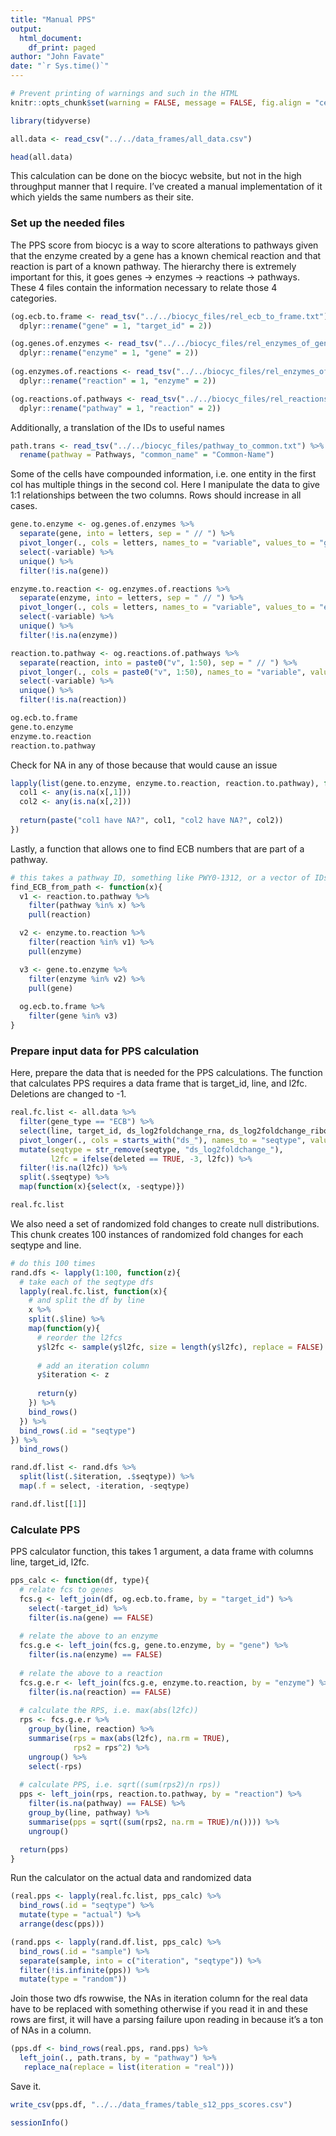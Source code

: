 ```yaml
---
title: "Manual PPS"
output: 
  html_document:
    df_print: paged
author: "John Favate"
date: "`r Sys.time()`"
---
```


<style type="text/css">
.main-container {
  max-width: 1500px;
  margin-left: auto;
  margin-right: auto;
}
</style>

```r
# Prevent printing of warnings and such in the HTML
knitr::opts_chunk$set(warning = FALSE, message = FALSE, fig.align = "center")

library(tidyverse)

all.data <- read_csv("../../data_frames/all_data.csv")

head(all.data)
```
This calculation can be done on the biocyc website, but not in the high throughput manner that I require. I've created a manual implementation of it which yields the same numbers as their site. 

### Set up the needed files

The PPS score from biocyc is a way to score alterations to pathways given that the enzyme created by a gene has a known chemical reaction and that reaction is part of a known pathway. The hierarchy there is extremely important for this, it goes genes -> enzymes -> reactions -> pathways. These 4 files contain the information necessary to relate those 4 categories. 
```r
(og.ecb.to.frame <- read_tsv("../../biocyc_files/rel_ecb_to_frame.txt") %>%
  dplyr::rename("gene" = 1, "target_id" = 2))

(og.genes.of.enzymes <- read_tsv("../../biocyc_files/rel_enzymes_of_genes.txt") %>%
  dplyr::rename("enzyme" = 1, "gene" = 2))
 
(og.enzymes.of.reactions <- read_tsv("../../biocyc_files/rel_enzymes_of_reactions.txt") %>%
  dplyr::rename("reaction" = 1, "enzyme" = 2))

(og.reactions.of.pathways <- read_tsv("../../biocyc_files/rel_reactions_of_pathways.txt") %>%
  dplyr::rename("pathway" = 1, "reaction" = 2))
```

Additionally, a translation of the IDs to useful names
```r
path.trans <- read_tsv("../../biocyc_files/pathway_to_common.txt") %>%
  rename(pathway = Pathways, "common_name" = "Common-Name")
```

Some of the cells have compounded information, i.e. one entity in the first col has multiple things in the second col. Here I manipulate the data to give 1:1 relationships between the two columns. Rows should increase in all cases.
```r
gene.to.enzyme <- og.genes.of.enzymes %>%
  separate(gene, into = letters, sep = " // ") %>%
  pivot_longer(., cols = letters, names_to = "variable", values_to = "gene") %>%
  select(-variable) %>%
  unique() %>%
  filter(!is.na(gene))

enzyme.to.reaction <- og.enzymes.of.reactions %>%
  separate(enzyme, into = letters, sep = " // ") %>%
  pivot_longer(., cols = letters, names_to = "variable", values_to = "enzyme") %>%
  select(-variable) %>%
  unique() %>%
  filter(!is.na(enzyme))

reaction.to.pathway <- og.reactions.of.pathways %>%
  separate(reaction, into = paste0("v", 1:50), sep = " // ") %>%
  pivot_longer(., cols = paste0("v", 1:50), names_to = "variable", values_to = "reaction") %>%
  select(-variable) %>%
  unique() %>%
  filter(!is.na(reaction))

og.ecb.to.frame
gene.to.enzyme
enzyme.to.reaction
reaction.to.pathway
```

Check for NA in any of those because that would cause an issue
```r
lapply(list(gene.to.enzyme, enzyme.to.reaction, reaction.to.pathway), function(x){
  col1 <- any(is.na(x[,1]))
  col2 <- any(is.na(x[,2]))
  
  return(paste("col1 have NA?", col1, "col2 have NA?", col2))
})
```

Lastly, a function that allows one to find ECB numbers that are part of a pathway.
```r
# this takes a pathway ID, something like PWY0-1312, or a vector of IDs
find_ECB_from_path <- function(x){
  v1 <- reaction.to.pathway %>%
    filter(pathway %in% x) %>%
    pull(reaction)

  v2 <- enzyme.to.reaction %>%
    filter(reaction %in% v1) %>%
    pull(enzyme)

  v3 <- gene.to.enzyme %>%
    filter(enzyme %in% v2) %>%
    pull(gene)
  
  og.ecb.to.frame %>%
    filter(gene %in% v3)
}
```

### Prepare input data for PPS calculation

Here, prepare the data that is needed for the PPS calculations. The function that calculates PPS requires a data frame that is target_id, line, and l2fc. Deletions are changed to -1.
```r
real.fc.list <- all.data %>%
  filter(gene_type == "ECB") %>%
  select(line, target_id, ds_log2foldchange_rna, ds_log2foldchange_ribo, deleted) %>%
  pivot_longer(., cols = starts_with("ds_"), names_to = "seqtype", values_to = "l2fc") %>%
  mutate(seqtype = str_remove(seqtype, "ds_log2foldchange_"),
         l2fc = ifelse(deleted == TRUE, -3, l2fc)) %>%
  filter(!is.na(l2fc)) %>%
  split(.$seqtype) %>%
  map(function(x){select(x, -seqtype)})

real.fc.list
```

We also need a set of randomized fold changes to create null distributions. This chunk creates 100 instances of randomized fold changes for each seqtype and line. 
```r
# do this 100 times
rand.dfs <- lapply(1:100, function(z){
  # take each of the seqtype dfs
  lapply(real.fc.list, function(x){
    # and split the df by line
    x %>%
    split(.$line) %>%
    map(function(y){
      # reorder the l2fcs
      y$l2fc <- sample(y$l2fc, size = length(y$l2fc), replace = FALSE)
      
      # add an iteration column
      y$iteration <- z
      
      return(y)
    }) %>%
    bind_rows()
  }) %>%
  bind_rows(.id = "seqtype")
}) %>%
  bind_rows()

rand.df.list <- rand.dfs %>%
  split(list(.$iteration, .$seqtype)) %>%
  map(.f = select, -iteration, -seqtype)

rand.df.list[[1]]
```
### Calculate PPS

PPS calculator function, this takes 1 argument, a data frame with columns line, target_id, l2fc.
```r
pps_calc <- function(df, type){
  # relate fcs to genes
  fcs.g <- left_join(df, og.ecb.to.frame, by = "target_id") %>%
    select(-target_id) %>%
    filter(is.na(gene) == FALSE)
  
  # relate the above to an enzyme
  fcs.g.e <- left_join(fcs.g, gene.to.enzyme, by = "gene") %>%
    filter(is.na(enzyme) == FALSE)
  
  # relate the above to a reaction
  fcs.g.e.r <- left_join(fcs.g.e, enzyme.to.reaction, by = "enzyme") %>%
    filter(is.na(reaction) == FALSE)
  
  # calculate the RPS, i.e. max(abs(l2fc))
  rps <- fcs.g.e.r %>%
    group_by(line, reaction) %>%
    summarise(rps = max(abs(l2fc), na.rm = TRUE),
              rps2 = rps^2) %>%
    ungroup() %>%
    select(-rps)
  
  # calculate PPS, i.e. sqrt((sum(rps2)/n rps))
  pps <- left_join(rps, reaction.to.pathway, by = "reaction") %>%
    filter(is.na(pathway) == FALSE) %>%
    group_by(line, pathway) %>%
    summarise(pps = sqrt((sum(rps2, na.rm = TRUE)/n()))) %>%
    ungroup()

  return(pps)
}
```

Run the calculator on the actual data and randomized data
```r
(real.pps <- lapply(real.fc.list, pps_calc) %>%
  bind_rows(.id = "seqtype") %>%
  mutate(type = "actual") %>%
  arrange(desc(pps)))

(rand.pps <- lapply(rand.df.list, pps_calc) %>%
  bind_rows(.id = "sample") %>% 
  separate(sample, into = c("iteration", "seqtype")) %>%
  filter(!is.infinite(pps)) %>%
  mutate(type = "random"))
```

Join those two dfs rowwise, the NAs in iteration column for the real data have to be replaced with something otherwise if you read it in and these rows are first, it will have a parsing failure upon reading in because it's a ton of NAs in a column. 
```r
(pps.df <- bind_rows(real.pps, rand.pps) %>%
  left_join(., path.trans, by = "pathway") %>%
   replace_na(replace = list(iteration = "real")))
```

Save it.
```r
write_csv(pps.df, "../../data_frames/table_s12_pps_scores.csv")
```

```r
sessionInfo()
```

